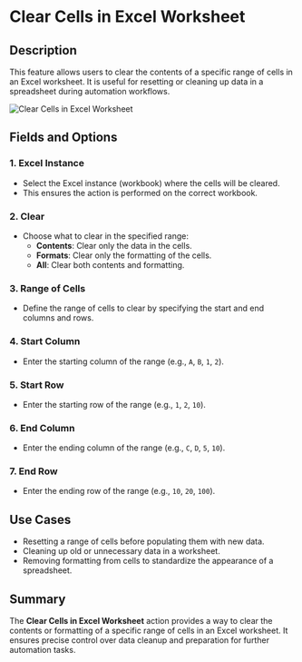 # Clear Cells in Excel Worksheet  

## Description  

This feature allows users to clear the contents of a specific range of cells in an Excel worksheet. It is useful for resetting or cleaning up data in a spreadsheet during automation workflows.  

![Clear Cells in Excel Worksheet](../../assets/excel/clear-cells-in-excel-worksheet.png)  

## Fields and Options  

### 1. **Excel Instance**

- Select the Excel instance (workbook) where the cells will be cleared.  
- This ensures the action is performed on the correct workbook.  

### 2. **Clear** 

- Choose what to clear in the specified range:  
  - **Contents**: Clear only the data in the cells.  
  - **Formats**: Clear only the formatting of the cells.  
  - **All**: Clear both contents and formatting.  

### 3. **Range of Cells**

- Define the range of cells to clear by specifying the start and end columns and rows.  

### 4. **Start Column**

- Enter the starting column of the range (e.g., `A`, `B`, `1`, `2`).  

### 5. **Start Row**

- Enter the starting row of the range (e.g., `1`, `2`, `10`).  

### 6. **End Column**

- Enter the ending column of the range (e.g., `C`, `D`, `5`, `10`).  

### 7. **End Row**

- Enter the ending row of the range (e.g., `10`, `20`, `100`).  

## Use Cases  

- Resetting a range of cells before populating them with new data.  
- Cleaning up old or unnecessary data in a worksheet.  
- Removing formatting from cells to standardize the appearance of a spreadsheet.  

## Summary  

The **Clear Cells in Excel Worksheet** action provides a way to clear the contents or formatting of a specific range of cells in an Excel worksheet. It ensures precise control over data cleanup and preparation for further automation tasks.  